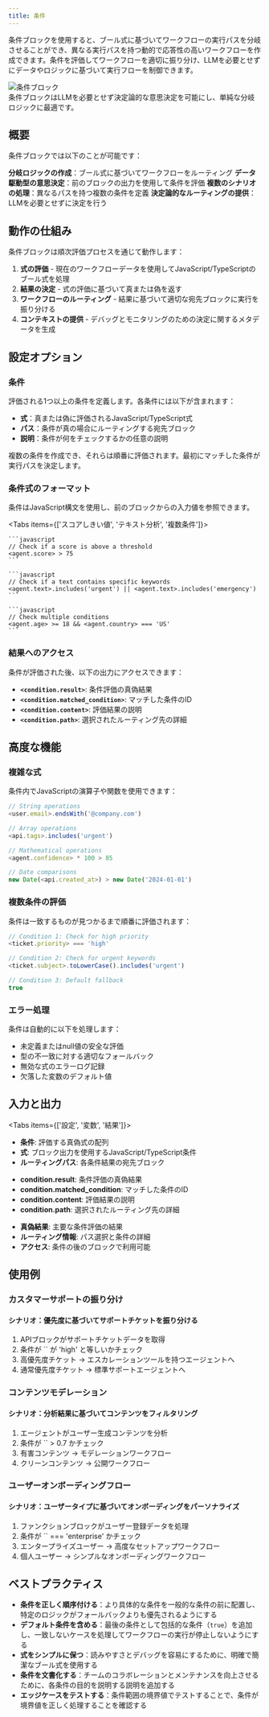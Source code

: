 ```yaml
---
title: 条件
---
```



条件ブロックを使用すると、ブール式に基づいてワークフローの実行パスを分岐させることができ、異なる実行パスを持つ動的で応答性の高いワークフローを作成できます。条件を評価してワークフローを適切に振り分け、LLMを必要とせずにデータやロジックに基づいて実行フローを制御できます。

<div className="flex justify-center">
  <Image
    src="/static/blocks/condition.png"
    alt="条件ブロック"
    width={500}
    height={350}
    className="my-6"
  />
</div>

<Callout>
  条件ブロックはLLMを必要とせず決定論的な意思決定を可能にし、単純な分岐ロジックに最適です。
</Callout>

## 概要

条件ブロックでは以下のことが可能です：

<Steps>
  <Step>
    <strong>分岐ロジックの作成</strong>：ブール式に基づいてワークフローをルーティング
  </Step>
  <Step>
    <strong>データ駆動型の意思決定</strong>：前のブロックの出力を使用して条件を評価
  </Step>
  <Step>
    <strong>複数のシナリオの処理</strong>：異なるパスを持つ複数の条件を定義
  </Step>
  <Step>
    <strong>決定論的なルーティングの提供</strong>：LLMを必要とせずに決定を行う
  </Step>
</Steps>

## 動作の仕組み

条件ブロックは順次評価プロセスを通じて動作します：

1. **式の評価** - 現在のワークフローデータを使用してJavaScript/TypeScriptのブール式を処理
2. **結果の決定** - 式の評価に基づいて真または偽を返す
3. **ワークフローのルーティング** - 結果に基づいて適切な宛先ブロックに実行を振り分ける  
4. **コンテキストの提供** - デバッグとモニタリングのための決定に関するメタデータを生成

## 設定オプション

### 条件

評価される1つ以上の条件を定義します。各条件には以下が含まれます：

- **式**：真または偽に評価されるJavaScript/TypeScript式
- **パス**：条件が真の場合にルーティングする宛先ブロック
- **説明**：条件が何をチェックするかの任意の説明

複数の条件を作成でき、それらは順番に評価されます。最初にマッチした条件が実行パスを決定します。

### 条件式のフォーマット

条件はJavaScript構文を使用し、前のブロックからの入力値を参照できます。

<Tabs items={['スコアしきい値', 'テキスト分析', '複数条件']}>
  <Tab>

    ```javascript
    // Check if a score is above a threshold
    <agent.score> > 75
    ```

  </Tab>
  <Tab>

    ```javascript
    // Check if a text contains specific keywords
    <agent.text>.includes('urgent') || <agent.text>.includes('emergency')
    ```

  </Tab>
  <Tab>

    ```javascript
    // Check multiple conditions
    <agent.age> >= 18 && <agent.country> === 'US'
    ```

  </Tab>
</Tabs>

### 結果へのアクセス

条件が評価された後、以下の出力にアクセスできます：

- **`<condition.result>`**: 条件評価の真偽結果
- **`<condition.matched_condition>`**: マッチした条件のID
- **`<condition.content>`**: 評価結果の説明
- **`<condition.path>`**: 選択されたルーティング先の詳細

## 高度な機能

### 複雑な式

条件内でJavaScriptの演算子や関数を使用できます：

```javascript
// String operations
<user.email>.endsWith('@company.com')

// Array operations
<api.tags>.includes('urgent')

// Mathematical operations
<agent.confidence> * 100 > 85

// Date comparisons
new Date(<api.created_at>) > new Date('2024-01-01')
```

### 複数条件の評価

条件は一致するものが見つかるまで順番に評価されます：

```javascript
// Condition 1: Check for high priority
<ticket.priority> === 'high'

// Condition 2: Check for urgent keywords
<ticket.subject>.toLowerCase().includes('urgent')

// Condition 3: Default fallback
true
```

### エラー処理

条件は自動的に以下を処理します：
- 未定義またはnull値の安全な評価
- 型の不一致に対する適切なフォールバック
- 無効な式のエラーログ記録
- 欠落した変数のデフォルト値

## 入力と出力

<Tabs items={['設定', '変数', '結果']}>
  <Tab>
    <ul className="list-disc space-y-2 pl-6">
      <li>
        <strong>条件</strong>: 評価する真偽式の配列
      </li>
      <li>
        <strong>式</strong>: ブロック出力を使用するJavaScript/TypeScript条件
      </li>
      <li>
        <strong>ルーティングパス</strong>: 各条件結果の宛先ブロック
      </li>
    </ul>
  </Tab>
  <Tab>
    <ul className="list-disc space-y-2 pl-6">
      <li>
        <strong>condition.result</strong>: 条件評価の真偽結果
      </li>
      <li>
        <strong>condition.matched_condition</strong>: マッチした条件のID
      </li>
      <li>
        <strong>condition.content</strong>: 評価結果の説明
      </li>
      <li>
        <strong>condition.path</strong>: 選択されたルーティング先の詳細
      </li>
    </ul>
  </Tab>
  <Tab>
    <ul className="list-disc space-y-2 pl-6">
      <li>
        <strong>真偽結果</strong>: 主要な条件評価の結果
      </li>
      <li>
        <strong>ルーティング情報</strong>: パス選択と条件の詳細
      </li>
      <li>
        <strong>アクセス</strong>: 条件の後のブロックで利用可能
      </li>
    </ul>
  </Tab>
</Tabs>

## 使用例

### カスタマーサポートの振り分け

<div className="mb-4 rounded-md border p-4">
  <h4 className="font-medium">シナリオ：優先度に基づいてサポートチケットを振り分ける</h4>
  <ol className="list-decimal pl-5 text-sm">
    <li>APIブロックがサポートチケットデータを取得</li>
    <li>条件が `<api.priority>` が 'high' と等しいかチェック</li>
    <li>高優先度チケット → エスカレーションツールを持つエージェントへ</li>
    <li>通常優先度チケット → 標準サポートエージェントへ</li>
  </ol>
</div>

### コンテンツモデレーション

<div className="mb-4 rounded-md border p-4">
  <h4 className="font-medium">シナリオ：分析結果に基づいてコンテンツをフィルタリング</h4>
  <ol className="list-decimal pl-5 text-sm">
    <li>エージェントがユーザー生成コンテンツを分析</li>
    <li>条件が `<agent.toxicity_score>` > 0.7 かチェック</li>
    <li>有害コンテンツ → モデレーションワークフロー</li>
    <li>クリーンコンテンツ → 公開ワークフロー</li>
  </ol>
</div>

### ユーザーオンボーディングフロー

<div className="mb-4 rounded-md border p-4">
  <h4 className="font-medium">シナリオ：ユーザータイプに基づいてオンボーディングをパーソナライズ</h4>
  <ol className="list-decimal pl-5 text-sm">
    <li>ファンクションブロックがユーザー登録データを処理</li>
    <li>条件が `<user.account_type>` === 'enterprise' かチェック</li>
    <li>エンタープライズユーザー → 高度なセットアップワークフロー</li>
    <li>個人ユーザー → シンプルなオンボーディングワークフロー</li>
  </ol>
</div>

## ベストプラクティス

- **条件を正しく順序付ける**：より具体的な条件を一般的な条件の前に配置し、特定のロジックがフォールバックよりも優先されるようにする
- **デフォルト条件を含める**：最後の条件として包括的な条件（`true`）を追加し、一致しないケースを処理してワークフローの実行が停止しないようにする
- **式をシンプルに保つ**：読みやすさとデバッグを容易にするために、明確で簡潔なブール式を使用する
- **条件を文書化する**：チームのコラボレーションとメンテナンスを向上させるために、各条件の目的を説明する説明を追加する
- **エッジケースをテストする**：条件範囲の境界値でテストすることで、条件が境界値を正しく処理することを確認する
